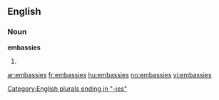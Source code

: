 ==English==

===Noun===
'''embassies'''

# {{plural of|embassy}}

[[Category:English plurals ending in "-ies"]]

[[ar:embassies]]
[[fr:embassies]]
[[hu:embassies]]
[[no:embassies]]
[[vi:embassies]]